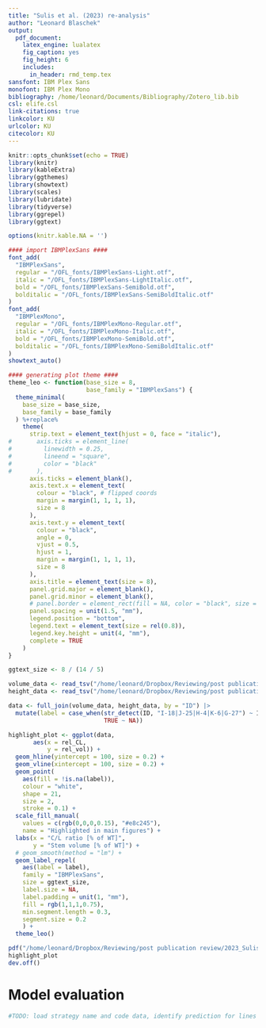 ```yaml
---
title: "Sulis et al. (2023) re-analysis"
author: "Leonard Blaschek"
output: 
  pdf_document:
    latex_engine: lualatex
    fig_caption: yes
    fig_height: 6
    includes:
      in_header: rmd_temp.tex
sansfont: IBM Plex Sans
monofont: IBM Plex Mono
bibliography: /home/leonard/Documents/Bibliography/Zotero_lib.bib
csl: elife.csl
link-citations: true
linkcolor: KU
urlcolor: KU
citecolor: KU
---
```


```r
knitr::opts_chunk$set(echo = TRUE)
library(knitr)
library(kableExtra)
library(ggthemes)
library(showtext)
library(scales)
library(lubridate)
library(tidyverse)
library(ggrepel)
library(ggtext)

options(knitr.kable.NA = '')

#### import IBMPlexSans ####
font_add(
  "IBMPlexSans",
  regular = "/OFL_fonts/IBMPlexSans-Light.otf",
  italic = "/OFL_fonts/IBMPlexSans-LightItalic.otf",
  bold = "/OFL_fonts/IBMPlexSans-SemiBold.otf",
  bolditalic = "/OFL_fonts/IBMPlexSans-SemiBoldItalic.otf"
)
font_add(
  "IBMPlexMono",
  regular = "/OFL_fonts/IBMPlexMono-Regular.otf",
  italic = "/OFL_fonts/IBMPlexMono-Italic.otf",
  bold = "/OFL_fonts/IBMPlexMono-SemiBold.otf",
  bolditalic = "/OFL_fonts/IBMPlexMono-SemiBoldItalic.otf"
)
showtext_auto()

#### generating plot theme ####
theme_leo <- function(base_size = 8,
                      base_family = "IBMPlexSans") {
  theme_minimal(
    base_size = base_size,
    base_family = base_family
  ) %+replace%
    theme(
      strip.text = element_text(hjust = 0, face = "italic"),
#       axis.ticks = element_line(
#         linewidth = 0.25,
#         lineend = "square",
#         color = "black"
#       ),
      axis.ticks = element_blank(),
      axis.text.x = element_text(
        colour = "black", # flipped coords
        margin = margin(1, 1, 1, 1),
        size = 8
      ),
      axis.text.y = element_text(
        colour = "black",
        angle = 0,
        vjust = 0.5,
        hjust = 1,
        margin = margin(1, 1, 1, 1),
        size = 8
      ),
      axis.title = element_text(size = 8),
      panel.grid.major = element_blank(),
      panel.grid.minor = element_blank(),
      # panel.border = element_rect(fill = NA, color = "black", size = 0.25),
      panel.spacing = unit(1.5, "mm"),
      legend.position = "bottom",
      legend.text = element_text(size = rel(0.8)),
      legend.key.height = unit(4, "mm"),
      complete = TRUE
    )
}

ggtext_size <- 8 / (14 / 5)
```

```r
volume_data <- read_tsv("/home/leonard/Dropbox/Reviewing/post publication review/2023_Sulis/volume.tsv")
height_data <- read_tsv("/home/leonard/Dropbox/Reviewing/post publication review/2023_Sulis/lignin.tsv")

data <- full_join(volume_data, height_data, by = "ID") |> 
  mutate(label = case_when(str_detect(ID, "I-18|J-25|H-4|K-6|G-27") ~ ID,
                           TRUE ~ NA))
```

```r
highlight_plot <- ggplot(data,
       aes(x = rel_CL,
           y = rel_vol)) +
  geom_hline(yintercept = 100, size = 0.2) +
  geom_vline(xintercept = 100, size = 0.2) +
  geom_point(
    aes(fill = !is.na(label)),
    colour = "white",
    shape = 21,
    size = 2,
    stroke = 0.1) +
  scale_fill_manual(
    values = c(rgb(0,0,0,0.15), "#e8c245"),
    name = "Highlighted in main figures") +
  labs(x = "C/L ratio [% of WT]",
       y = "Stem volume [% of WT]") +
  # geom_smooth(method = "lm") +
  geom_label_repel(
    aes(label = label),
    family = "IBMPlexSans",
    size = ggtext_size,
    label.size = NA,
    label.padding = unit(1, "mm"),
    fill = rgb(1,1,1,0.75),
    min.segment.length = 0.3,
    segment.size = 0.2
    ) +
  theme_leo()

pdf("/home/leonard/Dropbox/Reviewing/post publication review/2023_Sulis/sulis_plot.pdf", height = 3, width = 4)
highlight_plot
dev.off()
```

# Model evaluation

```r
#TODO: load strategy name and code data, identify prediction for lines E--K and plot predictions vs empiric averages
```




